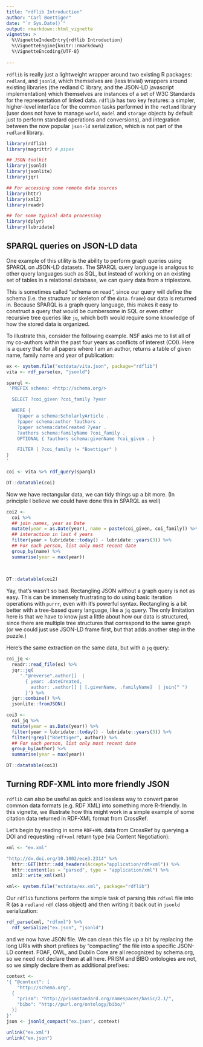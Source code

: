 ```yaml
---
title: "rdflib Introduction"
author: "Carl Boettiger"
date: "`r Sys.Date()`"
output: rmarkdown::html_vignette
vignette: >
  %\VignetteIndexEntry{rdflib Introduction}
  %\VignetteEngine{knitr::rmarkdown}
  %\VignetteEncoding{UTF-8}
  
---
```




`rdflib` is really just a lightweight wrapper around two existing R packages: `redland`, and `jsonld`, which themselves are (less trivial) wrappers around existing libraries (the redland C library, and the JSON-LD javascript implementation) which themselves are instances of a set of W3C Standards for the representation of linked data.  `rdflib` has two key features: a simpler, higher-level interface for the common tasks performed in the `redland` library (user does not have to manage `world`, `model` and `storage` objects by default just to perform standard operations and conversions), and integration between the now popular `json-ld` serialization, which is not part of the `redland` library.


```r
library(rdflib)
library(magrittr) # pipes

## JSON toolkit 
library(jsonld)
library(jsonlite)
library(jqr)

## For accessing some remote data sources
library(httr)
library(xml2)
library(readr)

## for some typical data processing
library(dplyr)
library(lubridate)

```



## SPARQL queries on JSON-LD data

One example of this utility is the ability to perform graph queries using SPARQL on JSON-LD datasets.  The SPARQL query language is analgous to other query languages such as SQL, but instead of working on an existing set of tables in a relational database, we can query data from a triplestore.  

This is sometimes called "schema on read", since our query will define the schema (i.e. the structure or skeleton of the `data.frame`) our data is returned in.  Because SPARQL is a graph query language, this makes it easy to construct a query that would be cumbersome in SQL or even other recursive tree queries like `jq`, which both would require some knowledge of how the stored data is organized. 

To illustrate this, consider the following example.  NSF asks me to list all of my co-authors within the past four years as conflicts of interest (COI).  Here is a query that for all papers where I am an author, returns a table of given name, family name and year of publication:

```r
ex <- system.file("extdata/vita.json", package="rdflib")
vita <- rdf_parse(ex, "jsonld")

sparql <-
 'PREFIX schema: <http://schema.org/>

  SELECT ?coi_given ?coi_family ?year

  WHERE { 
    ?paper a schema:ScholarlyArticle . 
    ?paper schema:author ?authors .
    ?paper schema:dateCreated ?year . 
    ?authors schema:familyName ?coi_family .
    OPTIONAL { ?authors schema:givenName ?coi_given . }

    FILTER ( ?coi_family != "Boettiger" )
}
'

coi <- vita %>% rdf_query(sparql)
```

```r
DT::datatable(coi)
```


Now we have rectangular data, we can tidy things up a bit more. (In principle I believe we could have done this in SPARQL as well)

```r
coi2 <- 
  coi %>% 
  ## join names, year as Date
  mutate(year = as.Date(year), name = paste(coi_given, coi_family)) %>% 
  ## interaction in last 4 years
  filter(year > lubridate::today() - lubridate::years(3)) %>% 
  ## For each person, list only most recent date
  group_by(name) %>% 
  summarise(year = max(year)) 
  
  
```

```r
DT::datatable(coi2)
```


Yay, that's wasn't so bad.  Rectangling JSON without a graph query is not as easy.  This can be immensely frustrating to do using basic iteration operations with `purrr`, even with it's powerful syntax.  Rectangling is a bit better with a tree-based query language, like a `jq` query.  The only limitation here is that we have to know just a little about how our data is structured, since there are multiple tree structures that correspond to the same graph (or we could just use JSON-LD frame first, but that adds another step in the puzzle.)

Here's the same extraction on the same data, but with a `jq` query:

```r
coi_jq <- 
  readr::read_file(ex) %>%
  jqr::jq(
     '."@reverse".author[]  | 
       { year: .dateCreated, 
         author: .author[] | [.givenName, .familyName]  | join(" ")
       }') %>%
  jqr::combine() %>%
  jsonlite::fromJSON()

```

```r
coi3 <- 
  coi_jq %>% 
  mutate(year = as.Date(year)) %>%
  filter(year > lubridate::today() - lubridate::years(3)) %>% 
  filter(!grepl("Boettiger", author)) %>%
  ## For each person, list only most recent date
  group_by(author) %>% 
  summarise(year = max(year))  
```

```r
DT::datatable(coi3)
```




## Turning RDF-XML into more friendly JSON


`rdflib` can also be useful as quick and lossless way to convert parse common data formats (e.g. RDF XML) into something more R-friendly.  In this vignette, we illustrate how this might work in a simple example of some citation data returned in RDF-XML format from CrossRef.

Let's begin by reading in some `RDF+XML` data from CrossRef by querying a DOI and requesting `rdf+xml` return type (via Content Negotiation):

```r
xml <- "ex.xml"

"http://dx.doi.org/10.1002/ece3.2314" %>%
  httr::GET(httr::add_headers(Accept="application/rdf+xml")) %>%
  httr::content(as = "parsed", type = "application/xml") %>%
  xml2::write_xml(xml)
```

```r
xml<- system.file("extdata/ex.xml", package="rdflib")
```

Our `rdflib` functions perform the simple task of parsing this `rdfxml` file into R (as a `redland` `rdf` class object) and then writing it back out in `jsonld` serialization:


```r
rdf_parse(xml, "rdfxml") %>% 
  rdf_serialize("ex.json", "jsonld")
```


and we now have JSON file.  We can clean this file up a bit by replacing the long URIs with short prefixes by "compacting" the file into a specific JSON-LD context. FOAF, OWL, and Dublin Core are all recognized by schema.org, so we need not declare them at all here.  PRISM and BIBO ontologies are not, so we simply declare them as additional prefixes:

```r
context <- 
'{ "@context": [
    "http://schema.org",
  {
    "prism": "http://prismstandard.org/namespaces/basic/2.1/",
    "bibo": "http://purl.org/ontology/bibo/"
  }]
}'
json <- jsonld_compact("ex.json", context)

```


```r
unlink("ex.xml")
unlink("ex.json")
```
